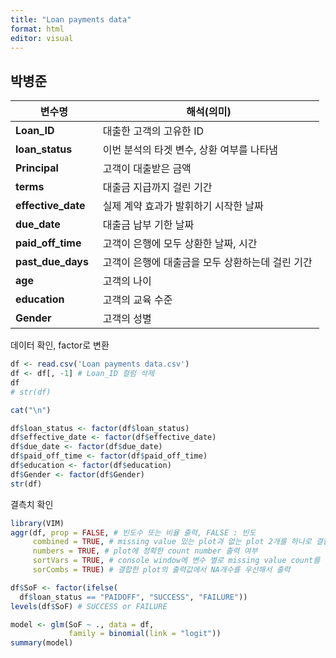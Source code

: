 ```yaml
---
title: "Loan payments data"
format: html
editor: visual
---
```


## 박병준

| 변수명             | 해석(의미)                                       |
|--------------------|--------------------------------------------------|
| **Loan_ID**        | 대출한 고객의 고유한 ID                          |
| **loan_status**    | 이번 분석의 타겟 변수, 상환 여부를 나타냄        |
| **Principal**      | 고객이 대출받은 금액                             |
| **terms**          | 대출금 지급까지 걸린 기간                        |
| **effective_date** | 실제 계약 효과가 발휘하기 시작한 날짜            |
| **due_date**       | 대출금 납부 기한 날짜                            |
| **paid_off_time**  | 고객이 은행에 모두 상환한 날짜, 시간             |
| **past_due_days**  | 고객이 은행에 대출금을 모두 상환하는데 걸린 기간 |
| **age**            | 고객의 나이                                      |
| **education**      | 고객의 교육 수준                                 |
| **Gender**         | 고객의 성별                                      |

데이터 확인, factor로 변환

```r
df <- read.csv('Loan payments data.csv')
df <- df[, -1] # Loan_ID 컬럼 삭제
df
# str(df)

cat("\n")

df$loan_status <- factor(df$loan_status)
df$effective_date <- factor(df$effective_date)
df$due_date <- factor(df$due_date)
df$paid_off_time <- factor(df$paid_off_time)
df$education <- factor(df$education)
df$Gender <- factor(df$Gender)
str(df)
```

결측치 확인

```r
library(VIM)
aggr(df, prop = FALSE, # 빈도수 또는 비율 출력, FALSE : 빈도
     combined = TRUE, # missing value 있는 plot과 없는 plot 2개를 하나로 결합할지 안 할지
     numbers = TRUE, # plot에 정확한 count number 출력 여부
     sortVars = TRUE, # console window에 변수 별로 missing value count를 출력할지 안 할지
     sorCombs = TRUE) # 결합한 plot의 출력값에서 NA개수를 우선해서 출력
```

```r
df$SoF <- factor(ifelse(
  df$loan_status == "PAIDOFF", "SUCCESS", "FAILURE"))
levels(df$SoF) # SUCCESS or FAILURE

model <- glm(SoF ~ ., data = df,
             family = binomial(link = "logit"))
summary(model)

```
